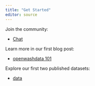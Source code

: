 ```yaml
---
title: "Get Started"
editor: source
---
```


Join the community:

- [Chat](/pages/get-started/chat/index.qmd)

Learn more in our first blog post:

- [openwashdata 101](/pages/blog/posts/2023-07-04-owd101/index.qmd)

Explore our first two published datasets:

- [data](/pages/gallery/data/index.qmd)